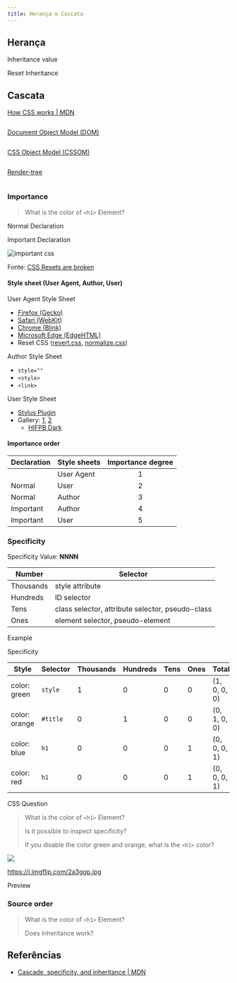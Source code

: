 ```yaml
---
title: Herança e Cascata
---
```



## Herança

Inheritance value

<CodeHtmlCssPreview src="/codes/css/cascade-inheritance/inheritance" />

Reset Inheritance

<CodeHtmlCssPreview src="/codes/css/cascade-inheritance/reset-inheritance" />

## Cascata

[How CSS works \| MDN](https://developer.mozilla.org/en-US/docs/Learn/CSS/Introduction_to_CSS/How_CSS_works)

<img src="https://developer.mozilla.org/en-US/docs/Learn/CSS/First_steps/How_CSS_works/rendering.svg" alt="" class="bg-white" />

[Document Object Model (DOM)](https://developers.google.com/web/fundamentals/performance/critical-rendering-path/constructing-the-object-model#document_object_model_dom)

<img src="https://web.dev/static/articles/critical-rendering-path/constructing-the-object-model/image/dom-construction-process-a36eb7cf24ea1_960.png?hl=pt-br" alt="" class="bg-white" />

[CSS Object Model (CSSOM)](https://developers.google.com/web/fundamentals/performance/critical-rendering-path/constructing-the-object-model#css_object_model_cssom)

<img src="https://web.dev/static/articles/critical-rendering-path/constructing-the-object-model/image/cssom-tree-df023d3b800b8_960.png?hl=pt-br" alt="" class="bg-white" />

[Render-tree](https://developers.google.com/web/fundamentals/performance/critical-rendering-path/render-tree-construction)

<img src="https://web.dev/static/articles/critical-rendering-path/render-tree-construction/image/dom-cssom-are-combined-8de5805b2061e_960.png?hl=pt-br" alt="" class="bg-white" />

### Importance

> What is the color of `<h1>` Element?

<CodePreview src="/codes/css/cascade-inheritance/declaration-important/index.html" />

Normal Declaration

<CodePreview src="/codes/css/cascade-inheritance/declaration-normal/css/style.css" />

<HtmlPreview src="/codes/css/cascade-inheritance/declaration-normal/index.html" />

Important Declaration

<CodePreview src="/codes/css/cascade-inheritance/declaration-important/css/style.css" />

<HtmlPreview src="/codes/css/cascade-inheritance/declaration-important/index.html" />

![important css](https://scene-si.org/images/2015-09-18-css-resets-are-broken/important.jpg)

Fonte: [CSS Resets are broken](https://scene-si.org/2015/09/18/css-resets-are-broken/)

#### Style sheet (User Agent, Author, User)

User Agent Style Sheet

- [Firefox (Gecko)](https://dxr.mozilla.org/mozilla-central/source/layout/style/res/html.css)
- [Safari (WebKit)](https://trac.webkit.org/browser/trunk/Source/WebCore/css/html.css)
- [Chrome (Blink)](https://chromium.googlesource.com/chromium/blink/+/master/Source/core/css/html.css)
- [Microsoft Edge (EdgeHTML)](https://gist.github.com/jonathantneal/abc52743caa0a019d359ec4ba2ce965b)
- Reset CSS ([revert.css](https://github.com/sw4/revert.css), [normalize.css](https://necolas.github.io/normalize.css/))

Author Style Sheet

- `style=""`
- `<style>`
- `<link>`

User Style Sheet

- [Stylus Plugin](https://chrome.google.com/webstore/detail/stylus/clngdbkpkpeebahjckkjfobafhncgmne?hl=en)
- Gallery: [1](http://userstyles.org/), [2](https://userstyles.world/)
  - [HIFPB Dark](https://userstyles.world/style/15330/hifpb-dark)

#### Importance order

| Declaration | Style sheets | Importance degree |
| ----------- | ------------ | :---------------: |
|             | User Agent   |         1         |
| Normal      | User         |         2         |
| Normal      | Author       |         3         |
| Important   | Author       |         4         |
| Important   | User         |         5         |

### Specificity

Specificity Value: **NNNN**

| Number    | Selector                                         |
| --------- | ------------------------------------------------ |
| Thousands | style attribute                                  |
| Hundreds  | ID selector                                      |
| Tens      | class selector, attribute selector, pseudo-class |
| Ones      | element selector, pseudo-element                 |

Example

<CodePreview src="/codes/css/cascade-inheritance/specificity/index.html" />

<CodePreview src="/codes/css/cascade-inheritance/specificity/css/style.css" />

Specificity

| Style         | Selector | Thousands | Hundreds | Tens | Ones | Total        |
| ------------- | -------- | --------- | -------- | ---- | ---- | ------------ |
| color: green  | `style`  | 1         | 0        | 0    | 0    | (1, 0, 0, 0) |
| color: orange | `#title` | 0         | 1        | 0    | 0    | (0, 1, 0, 0) |
| color: blue   | `h1`     | 0         | 0        | 0    | 1    | (0, 0, 0, 1) |
| color: red    | `h1`     | 0         | 0        | 0    | 1    | (0, 0, 0, 1) |

CSS Question

> What is the color of `<h1>` Element?
>
> Is it possible to inspect specificity?
>
> If you disable the color green and orange, what is the `<h1>` color?

![](https://i.imgflip.com/2a3fmn.jpg)

<a href="https://i.imgflip.com/2a3ggp.jpg" style="color: #fff">https://i.imgflip.com/2a3ggp.jpg</a>

Preview

<HtmlPreview src="/codes/css/cascade-inheritance/specificity/index.html" />

### Source order

> What is the color of `<h1>` Element?
>
> Does inheritance work?

<CodeHtmlCssPreview src="/codes/css/cascade-inheritance/source-order" onlyBody={false} />

## Referências

- [Cascade, specificity, and inheritance | MDN](https://developer.mozilla.org/en-US/docs/Learn/CSS/Building_blocks/Cascade_and_inheritance)
